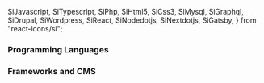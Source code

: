  SiJavascript,
  SiTypescript,
  SiPhp,
  SiHtml5,
  SiCss3,
  SiMysql,
  SiGraphql,
  SiDrupal,
  SiWordpress,
  SiReact,
  SiNodedotjs,
  SiNextdotjs,
  SiGatsby,
} from "react-icons/si";

### Programming Languages

<TechSkill skillName="JavaScript" exp="10" maxExp={MAX_EXP_YEARS}>
  <SiJavascript title="JavaScript Logo" size={ICON_SIZE} color={ICON_COLOR} />
</TechSkill>

<TechSkill skillName="php" exp="10" maxExp={MAX_EXP_YEARS}>
  <SiPhp title="php Logo" size={ICON_SIZE} color={ICON_COLOR} />
</TechSkill>

<TechSkill skillName="HTML" exp="10" maxExp={MAX_EXP_YEARS}>
  <SiHtml5 title="HTML Logo" size={ICON_SIZE} color={ICON_COLOR} />
</TechSkill>

<TechSkill skillName="CSS" exp="10" maxExp={MAX_EXP_YEARS}>
  <SiCss3 title="CSS Logo" size={ICON_SIZE} color={ICON_COLOR} />
</TechSkill>

<TechSkill skillName="MySql" exp="10" maxExp={MAX_EXP_YEARS}>
  <SiMysql title="MySql Logo" size={ICON_SIZE} color={ICON_COLOR} />
</TechSkill>

<TechSkill skillName="GraphQL" exp="2" maxExp={MAX_EXP_YEARS}>
  <SiGraphql title="GraphQL Logo" size={ICON_SIZE} color={ICON_COLOR} />
</TechSkill>

<TechSkill skillName="Typescript" exp="2" maxExp={MAX_EXP_YEARS}>
  <SiTypescript title="Typescript Logo" size={ICON_SIZE} color={ICON_COLOR} />
</TechSkill>

### Frameworks and CMS

<TechSkill skillName="Drupal" exp="10" maxExp={MAX_EXP_YEARS}>
  <SiDrupal title="Drupal Logo" size={ICON_SIZE} color={ICON_COLOR} />
</TechSkill>

<TechSkill skillName="Wordpress" exp="4" maxExp={MAX_EXP_YEARS}>
  <SiWordpress title="Wordpress Logo" size={ICON_SIZE} color={ICON_COLOR} />
</TechSkill>

<TechSkill skillName="React" exp="3" maxExp={MAX_EXP_YEARS}>
  <SiReact title="React Logo" size={ICON_SIZE} color={ICON_COLOR} />
</TechSkill>

<TechSkill skillName="Node.js" exp="3" maxExp={MAX_EXP_YEARS}>
  <SiNodedotjs title="Node Logo.js" size={ICON_SIZE} color={ICON_COLOR} />
</TechSkill>

<TechSkill skillName="Next.js" exp="2" maxExp={MAX_EXP_YEARS}>
  <SiNextdotjs title="Next.js Logo" size={ICON_SIZE} color={ICON_COLOR} />
</TechSkill>

<TechSkill skillName="Gatsby" exp="2" maxExp={MAX_EXP_YEARS}>
  <SiGatsby title="Gatsby Logo" size={ICON_SIZE} color={ICON_COLOR} />
</TechSkill>
